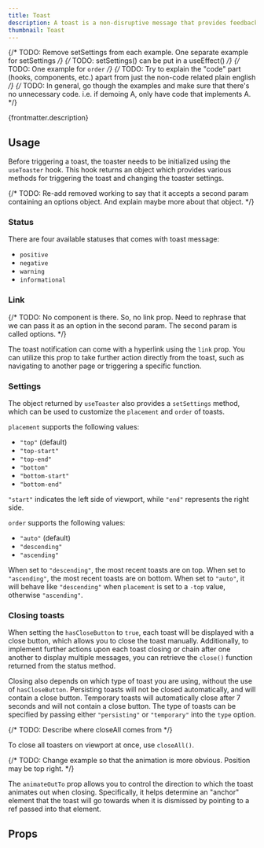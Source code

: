 ```yaml
---
title: Toast
description: A toast is a non-disruptive message that provides feedback based on a user action.
thumbnail: Toast
---
```


{/* TODO: Remove setSettings from each example. One separate example for setSettings */}
{/* TODO: setSettings() can be put in a useEffect() */}
{/* TODO: One example for `order` */}
{/* TODO: Try to explain the "code" part (hooks, components, etc.) apart from just the non-code related plain english */}
{/* TODO: In general, go though the examples and make sure that there's no unnecessary code. i.e. if demoing A, only have code that implements A. */}

<p>{frontmatter.description}</p>

## Usage

Before triggering a toast, the toaster needs to be initialized using the `useToaster` hook. This hook returns an object which provides various methods for triggering the toast and changing the toaster settings.

<LiveExample src='Toast.main.jsx'>
  <AllExamples.ToastMainExample client:load />
</LiveExample>

{/* TODO: Re-add removed working to say that it accepts a second param containing an options object. And explain maybe more about that object. */}

### Status

There are four available statuses that comes with toast message:

- `positive`
- `negative`
- `warning`
- `informational`

<LiveExample src='Toast.status.jsx'>
  <AllExamples.ToastStatusExample client:load />
</LiveExample>

### Link

{/* TODO: No component is there. So, no link prop. Need to rephrase that we can pass it as an option in the second param. The second param is called options. */}

The toast notification can come with a hyperlink using the `link` prop. You can utilize this prop to take further action directly from the toast, such as navigating to another page or triggering a specific function.

<LiveExample src='Toast.link.jsx'>
  <AllExamples.ToastLinkExample client:load />
</LiveExample>

### Settings

The object returned by `useToaster` also provides a `setSettings` method, which can be used to customize the `placement` and `order` of toasts.

`placement` supports the following values:

- `"top"` (default)
- `"top-start"`
- `"top-end"`
- `"bottom"`
- `"bottom-start"`
- `"bottom-end"`

`"start"` indicates the left side of viewport, while `"end"` represents the right side.

`order` supports the following values:

- `"auto"` (default)
- `"descending"`
- `"ascending"`

When set to `"descending"`, the most recent toasts are on top. When set to `"ascending"`, the most recent toasts are on bottom. When set to `"auto"`, it will behave like `"descending"` when `placement` is set to a `-top` value, otherwise `"ascending"`.

<LiveExample src='Toast.positioning.jsx'>
  <AllExamples.ToastPositioningExample client:load />
</LiveExample>

### Closing toasts

When setting the `hasCloseButton` to `true`, each toast will be displayed with a close button, which allows you to close the toast manually. Additionally, to implement further actions upon each toast closing or chain after one another to display multiple messages, you can retrieve the `close()` function returned from the status method.

<LiveExample src='Toast.closeIndividual.jsx'>
  <AllExamples.ToastCloseIndividualExample client:load />
</LiveExample>

Closing also depends on which type of toast you are using, without the use of `hasCloseButton`. Persisting toasts will not be closed automatically, and will contain a close button. Temporary toasts will automatically close after 7 seconds and will not contain a close button. The type of toasts can be specified by passing either `"persisting"` or `"temporary"` into the `type` option.

<LiveExample src='Toast.type.jsx'>
  <AllExamples.ToastTypeExample client:load />
</LiveExample>

{/* TODO: Describe where closeAll comes from */}

To close all toasters on viewport at once, use `closeAll()`.

{/* TODO: Change example so that the animation is more obvious. Position may be top right. */}

<LiveExample src='Toast.closeAll.jsx'>
  <AllExamples.ToastCloseAllExample client:load />
</LiveExample>

The `animateOutTo` prop allows you to control the direction to which the toast animates out when closing. Specifically, it helps determine an "anchor" element that the toast will go towards when it is dismissed by pointing to a ref passed into that element.

<LiveExample src='Toast.anchorToButton.jsx'>
  <AllExamples.ToastAnchorToButtonExample client:load />
</LiveExample>

## Props

<PropsTable path='@itwin/itwinui-react/esm/core/Toast/Toast.d.ts' />
